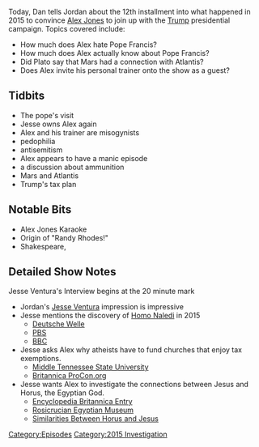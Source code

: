 {{DEFAULTSORT:
    #_EPISODE_0068:September 19-28, 2015
}}{{Episode
    | title             = September 19-28, 2015
    | caption           = Listen to this episode on [https://knowledgefight.libsyn.com/knowledge-fight-sept-19-28-2015 Libsyn] [https://open.spotify.com/episode/2xBbocIiJANoS0Myd14J2J Spotify], Read the [[Transcript/68: September 19-28, 2015|Unofficial Transcript]]
    | episodeNumber     = 68
    | length            = 03:06:51
    | airDate           = July 31, 2017
    | coverageStartDate = September 19, 2015
    | coverageEndDate   = September 28, 2015
    | episodeType       = [[:Category:2015 Investigation|2015 Investigation]]
    | appearance        = [[Jesse Ventura]], [[Pat the personal trainer]], [[Diamond & Silk]], [[Leo Zagami]], [[Joe Banister]]
    | beverage          = Ice Mountain sparkling Rasberry-Lime
    | oocDrop           = Alex cures his headache by calling the pope a devil worshiper.
    | previousEpisode   = [[67: Protocols of Zion]]
    | nextEpisode       = [[69: August 1, 2017]]
}}

{{Stub}}

Today, Dan tells Jordan about the 12th installment into what happened in 2015 to convince [[Alex Jones]] to join up with the [[Donald Trump|Trump]] presidential campaign. Topics covered include:

*How much does Alex hate Pope Francis?
*How much does Alex actually know about Pope Francis?
*Did Plato say that Mars had a connection with Atlantis?
*Does Alex invite his personal trainer onto the show as a guest?

==Tidbits==

*The pope's visit
*Jesse owns Alex again
*Alex and his trainer are misogynists
*pedophilia
*antisemitism
*Alex appears to have a manic episode
*a discussion about ammunition
*Mars and Atlantis
*Trump's tax plan

==Notable Bits==

*Alex Jones Karaoke
*Origin of "Randy Rhodes!"
*Shakespeare,

== Detailed Show Notes ==
Jesse Ventura's Interview begins at the 20 minute mark

*Jordan's [[Jesse Ventura]] impression is impressive
*Jesse mentions the discovery of [https://cdn.sci.news/images/2015/09/image_3224_1-Homo-naledi.jpg Homo Naledi] in 2015
** [https://www.dw.com/en/new-species-of-human-discovered-in-south-africa/a-18705543 Deutsche Welle]
** [https://www.pbs.org/wnet/secrets/blog/new-species-human-discovered-south-africa-secrets-news-september-5-11-2015/ PBS]
** [https://www.bbc.com/news/science-environment-34192447 BBC]
*Jesse asks Alex why atheists have to fund churches that enjoy tax exemptions.
** [https://www.mtsu.edu/first-amendment/article/972/taxation-of-religious-entities Middle Tennessee State University]
** [https://churchesandtaxes.procon.org/ Britannica ProCon.org]
*Jesse wants Alex to investigate the connections between Jesus and Horus, the Egyptian God.
** [https://www.britannica.com/topic/Horus Encyclopedia Britannica Entry]
** [https://egyptianmuseum.org/deities-horus Rosicrucian Egyptian Museum]
** [https://www.timelessmyths.com/religion/similarities-between-horus-and-jesus/ Similarities Between Horus and Jesus]

[[Category:Episodes]]
[[Category:2015 Investigation]]
